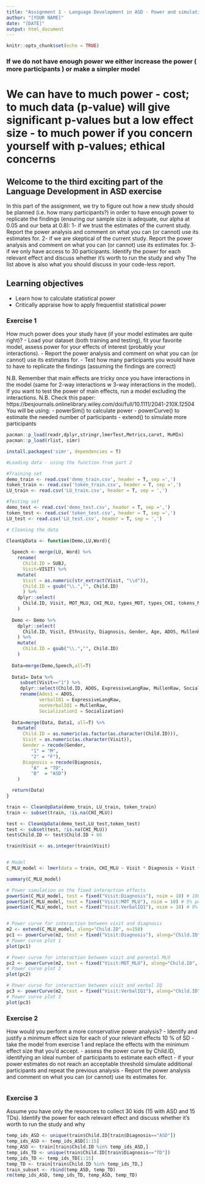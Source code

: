 ```yaml
---
title: "Assignment 1 - Language Development in ASD - Power and simulations"
author: "[YOUR NAME]"
date: "[DATE]"
output: html_document
---
```


```r
knitr::opts_chunk$set(echo = TRUE)
```

### If we do not have enough power we either increase the power ( more participants ) or make a simpler model 
# We can have to much power - cost; to much data (p-value) will give significant p-values but a low effect size - to much power if you concern yourself with p-values; ethical concerns 



## Welcome to the third exciting part of the Language Development in ASD exercise

In this part of the assignment, we try to figure out how a new study should be planned (i.e. how many participants?) in order to have enough power to replicate the findings (ensuring our sample size is adequate, our alpha at 0.05 and our beta at 0.8):
1- if we trust the estimates of the current study. Report the power analysis and comment on what you can (or cannot) use its estimates for.
2- if we are skeptical of the current study. Report the power analysis and comment on what you can (or cannot) use its estimates for.
3- if we only have access to 30 participants. Identify the power for each relevant effect and discuss whether it's worth to run the study and why
The list above is also what you should discuss in your code-less report.


## Learning objectives

- Learn how to calculate statistical power
- Critically appraise how to apply frequentist statistical power

### Exercise 1

How much power does your study have (if your model estimates are quite right)?
- Load your dataset (both training and testing), fit your favorite model, assess power for your effects of interest (probably your interactions).
- Report the power analysis and comment on what you can (or cannot) use its estimates for.
- Test how many participants you would have to have to replicate the findings (assuming the findings are correct)

N.B. Remember that main effects are tricky once you have interactions in the model (same for 2-way interactions w 3-way interactions in the model). If you want to test the power of main effects, run a model excluding the interactions.
N.B. Check this paper: https://besjournals.onlinelibrary.wiley.com/doi/full/10.1111/2041-210X.12504
You will be using:
- powerSim() to calculate power
- powerCurve() to estimate the needed number of participants
- extend() to simulate more participants

```r

pacman::p_load(readr,dplyr,stringr,lmerTest,Metrics,caret, MuMIn)
pacman::p_load(rlist, simr)

install.packages('simr', dependencies = T)

#Loading data - using the function from part 2 

#Training set
demo_train <- read.csv('demo_train.csv', header = T, sep =',')
token_train <- read.csv('token_train.csv', header = T, sep =',')
LU_train <- read.csv('LU_train.csv', header = T, sep = ',')

#Testing set
demo_test <- read.csv('demo_test.csv', header = T, sep =',')
token_test <- read.csv('token_test.csv', header = T, sep =',')
LU_test <- read.csv('LU_test.csv', header = T, sep = ',')

# Cleaning the data

CleanUpData <- function(Demo,LU,Word){
  
  Speech <- merge(LU, Word) %>% 
    rename(
      Child.ID = SUBJ, 
      Visit=VISIT) %>%
    mutate(
      Visit = as.numeric(str_extract(Visit, "\\d")),
      Child.ID = gsub("\\.","", Child.ID)
      ) %>%
    dplyr::select(
      Child.ID, Visit, MOT_MLU, CHI_MLU, types_MOT, types_CHI, tokens_MOT, tokens_CHI
    )
  
  Demo <- Demo %>%
    dplyr::select(
      Child.ID, Visit, Ethnicity, Diagnosis, Gender, Age, ADOS, MullenRaw, ExpressiveLangRaw, Socialization
    ) %>%
    mutate(
      Child.ID = gsub("\\.","", Child.ID)
    )
    
  Data=merge(Demo,Speech,all=T)
  
  Data1= Data %>% 
     subset(Visit=="1") %>% 
     dplyr::select(Child.ID, ADOS, ExpressiveLangRaw, MullenRaw, Socialization) %>%
     rename(Ados1 = ADOS, 
            verbalIQ1 = ExpressiveLangRaw, 
            nonVerbalIQ1 = MullenRaw,
            Socialization1 = Socialization) 
  
  Data=merge(Data, Data1, all=T) %>%
    mutate(
      Child.ID = as.numeric(as.factor(as.character(Child.ID))),
      Visit = as.numeric(as.character(Visit)),
      Gender = recode(Gender, 
         "1" = "M",
         "2" = "F"),
      Diagnosis = recode(Diagnosis,
         "A"  = "TD",
         "B"  = "ASD")
    )

  return(Data)
}

train <- CleanUpData(demo_train, LU_train, token_train)
train <- subset(train, !is.na(CHI_MLU))

test <- CleanUpData(demo_test,LU_test,token_test)
test <- subset(test, !is.na(CHI_MLU))
test$Child.ID <- test$Child.ID + 66

train$Visit <- as.integer(train$Visit)


# Model
C_MLU_model <- lmer(data = train, CHI_MLU ~ Visit * Diagnosis + Visit * MOT_MLU + Visit * verbalIQ1 + (1|Child.ID) + (0+Visit|Child.ID))

summary(C_MLU_model)

# Power simulation on the fixed interaction effects
powerSim(C_MLU_model, test = fixed("Visit:Diagnosis"), nsim = 10) # 100% power, 0 errors
powerSim(C_MLU_model, test = fixed("Visit:MOT_MLU"), nsim = 10) # 5% power, 0 errors
powerSim(C_MLU_model, test = fixed("Visit:VerbalIQ1"), nsim = 10) # 0% power, 100 errors


# Power curve for interaction between visit and diagnosis
m2 <‐ extend(C_MLU_model, along="Child.ID", n=150)
pc1 <‐ powerCurve(m2, test = fixed("Visit:Diagnosis"), along="Child.ID", nsim = 100, breaks = seq(from = 10, to = 120, by = 5), seed = 1, progress = F)
# Power curve plot 1
plot(pc1) 

# Power curve for interaction between visit and parental MLU
pc2 <- powerCurve(m2, test = fixed("Visit:MOT_MLU"), along="Child.ID", nsim = 100, breaks = seq(from = 10, to = 120, by = 5), seed = 1, progress = F)
# Power curve plot 2
plot(pc2)

# Power curve for interaction between visit and verbal IQ
pc3 <- powerCurve(m2, test = fixed("Visit:VerbalIQ1"), along="Child.ID", nsim = 100, breaks = seq(from = 10, to = 120, by = 5), seed = 1, progress = F)
# Power curve plot 3
plot(pc3)


```


### Exercise 2

How would you perform a more conservative power analysis?
- Identify and justify a minimum effect size for each of your relevant effects
      10 % of SD 
- take the model from exercise 1 and replace the effects with the minimum effect size that you'd accept.
- assess the power curve by Child.ID, identifying an ideal number of participants to estimate each effect
- if your power estimates do not reach an acceptable threshold simulate additional participants and repeat the previous analysis
- Report the power analysis and comment on what you can (or cannot) use its estimates for.

```r

```


### Exercise 3

Assume you have only the resources to collect 30 kids (15 with ASD and 15 TDs). Identify the power for each relevant effect and discuss whether it's worth to run the study and why

```r
temp_ids_ASD <- unique(train$Child.ID[train$Diagnosis=="ASD"])
temp_ids_ASD <- temp_ids_ASD[1:15]
temp_ASD <- train[train$Child.ID %in% temp_ids_ASD,]
temp_ids_TD <- unique(train$Child.ID[train$Diagnosis=="TD"])
temp_ids_TD <- temp_ids_TD[1:15]
temp_TD <- train[train$Child.ID %in% temp_ids_TD,]
train_subset <- rbind(temp_ASD, temp_TD)
rm(temp_ids_ASD, temp_ids_TD, temp_ASD, temp_TD)



```
